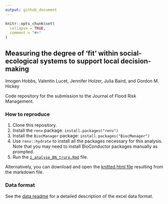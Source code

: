 ```yaml
---
output: github_document
---
```


<!-- README.md is generated from README.Rmd. Please edit that file -->

```r
knitr::opts_chunk$set(
  collapse = TRUE,
  comment = "#>"
)
```

## Measuring the degree of ‘fit’ within social-ecological systems to support local decision-making 

<!-- badges: start -->
<!-- badges: end -->

Imogen Hobbs, Valentin Lucet, Jennifer Holzer, Julia Baird, and Gordon M. Hickey

Code repository for the submission to the Journal of Flood Risk Management.

### How to reproduce

1. Clone this repository.
2. Install the `renv` package: `install.packages("renv")`
3. Install the `BiocManager` package: `install.packages("BiocManager")`
4. Use `renv::hydrate` to install all the packages necessary for this analysis. Note that you may need to install BioConductor packages manually as prompted.
5. Run the [`1_analyse_BN_truro.Rmd`](https://github.com/VLucet/bn-flood-truro/blob/main/scripts/1_analyse_BN_truro.Rmd) file.

Alternatively, you can download and open the [knitted html file](https://github.com/VLucet/bn-flood-truro/blob/main/scripts/1_analyse_BN_truro.html) resulting from the markdown file.

### Data format

See the [data readme](https://github.com/VLucet/bn-flood-truro/blob/main/data/README.md) for a detailed description of the excel data format. 
